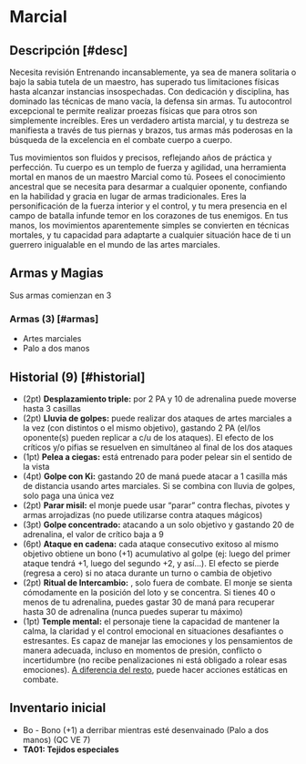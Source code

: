 
# Marcial

<Bleed>
  <Screenshot src={martialImage} alt="placeholder" full />
</Bleed>

## Descripción [#desc]

<Callout type="warning" emoji="🔎">
  Necesita revisión
</Callout>
Entrenando incansablemente, ya sea de manera solitaria o bajo la sabia tutela de
un maestro, has superado tus limitaciones físicas hasta alcanzar instancias insospechadas.
Con dedicación y disciplina, has dominado las técnicas de mano vacía, la defensa
sin armas. Tu autocontrol excepcional te permite realizar proezas físicas que para
otros son simplemente increíbles. Eres un verdadero artista marcial, y tu destreza
se manifiesta a través de tus piernas y brazos, tus armas más poderosas en la búsqueda
de la excelencia en el combate cuerpo a cuerpo.

Tus movimientos son fluidos y precisos, reflejando años de práctica y perfección. Tu cuerpo es un templo de fuerza y agilidad, una herramienta mortal en manos de un maestro Marcial como tú. Posees el conocimiento ancestral que se necesita para desarmar a cualquier oponente, confiando en la habilidad y gracia en lugar de armas tradicionales. Eres la personificación de la fuerza interior y el control, y tu mera presencia en el campo de batalla infunde temor en los corazones de tus enemigos. En tus manos, los movimientos aparentemente simples se convierten en técnicas mortales, y tu capacidad para adaptarte a cualquier situación hace de ti un guerrero inigualable en el mundo de las artes marciales.

## Armas y Magias

Sus armas comienzan en 3

### Armas (3) [#armas]

- Artes marciales
- Palo a dos manos

## Historial (9) [#historial]

- (2pt) **Desplazamiento triple:** <Pill type="s"/> por 2 PA y 10 de adrenalina puede moverse hasta 3 casillas
- (2pt) **Lluvia de golpes:** <Pill type="s"/> puede realizar dos ataques de artes marciales a la vez (con distintos o el mismo objetivo), gastando 2 PA (el/los oponente(s) pueden replicar a c/u de los ataques). El efecto de los críticos y/o pifias se resuelven en simultáneo al final de los dos ataques
- (1pt) **Pelea a ciegas:** <Pill type="c"/> está entrenado para poder pelear sin el sentido de la vista
- (4pt) **Golpe con Ki:** <Pill type="s"/> gastando 20 de maná puede atacar a 1 casilla más de distancia usando artes marciales. Si se combina con lluvia de golpes, solo paga una única vez
- (2pt) **Parar misil:** <Pill type="s"/> el monje puede usar “parar” contra flechas, pivotes y armas arrojadizas (no puede utilizarse contra ataques mágicos)
- (3pt) **Golpe concentrado:** <Pill type="s"/> atacando a un solo objetivo y gastando 20 de adrenalina, el valor de crítico baja a 9
- (6pt) **Ataque en cadena:** <Pill type="p"/><Pill type="s"/> cada ataque consecutivo exitoso al mismo objetivo obtiene un bono (+1) acumulativo al golpe (ej: luego del primer ataque tendrá +1, luego del segundo +2, y así…). El efecto se pierde (regresa a cero) si no ataca durante un turno o cambia de objetivo
- (2pt) **Ritual de Intercambio:** <Pill type="s"/>, solo fuera de combate. El monje se sienta cómodamente en la posición del loto y se concentra. Si tienes 40 o menos de tu adrenalina, puedes gastar 30 de maná para recuperar hasta 30 de adrenalina (nunca puedes superar tu máximo)
- (1pt) **Temple mental:** <Pill type="c"/><Pill type="u"/> el personaje tiene la capacidad de mantener la calma, la claridad y el control emocional en situaciones desafiantes o estresantes. Es capaz de manejar las emociones y los pensamientos de manera adecuada, incluso en momentos de presión, conflicto o incertidumbre (no recibe penalizaciones ni está obligado a rolear esas emociones). [A diferencia del resto](/docs/ruling-base/basics#hab-adrenal), puede hacer acciones estáticas en combate.

## Inventario inicial

- Bo - Bono (+1) a derribar mientras esté desenvainado (Palo a dos manos) (QC VE 7)
- **TA01: Tejidos especiales**